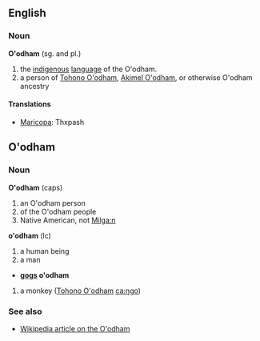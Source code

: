 ==English==

===Noun===
'''O'odham''' (sg. and pl.)

# the [[indigenous]] [[language]] of the O'odham.
# a person of [[Tohono O'odham]], [[Akimel O'odham]], or otherwise O'odham ancestry

====Translations====
*[[Maricopa]]: Thxpash

==O'odham==

===Noun===
'''O'odham''' (caps)

# an O'odham person
# of the O'odham people
# Native American, not [[Milga:n]]

'''o'odham''' (lc)

# a human being
# a man

* '''[[gogs]] o'odham'''

# a monkey ([[Tohono O'odham]] [[ca:ŋgo]])

===See also===
*[[w:O'odham|Wikipedia article on the O'odham]]